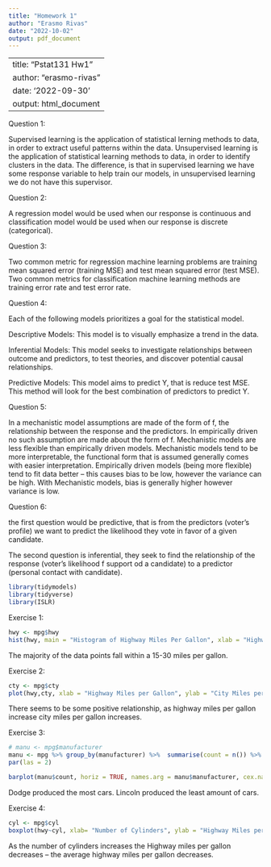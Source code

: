 ```yaml
---
title: "Homework 1"
author: "Erasmo Rivas"
date: "2022-10-02"
output: pdf_document
---
```


---
title: "Pstat131 Hw1"
author: "erasmo-rivas"
date: '2022-09-30'
output: html_document
---

Question 1:

Supervised learning is the application of statistical lerning methods to data, in order to extract useful patterns within the data. Unsupervised learning is the application of statistical learning methods to data, in order to identify clusters in the data. The difference, is that in supervised learning we have some response variable to help train our models, in unsupervised learning we do not have this supervisor.

Question 2:

A regression model would be used when our response is continuous and classification model would be used when our response is discrete (categorical). 

Question 3:

Two common metric for regression machine learning problems are training mean squared error (training MSE) and test mean squared error (test MSE). Two common metrics for classification machine learning methods are training error rate and test error rate.

Question 4:


Each of the following models prioritizes a goal for the statistical model.

Descriptive Models:
This model is to visually emphasize a trend in the data.

Inferential Models:
This model seeks to investigate relationships between outcome and predictors, to test theories, and discover potential causal relationships.

Predictive Models:
This model aims to predict Y, that is reduce test MSE. This method will look for the best combination of predictors to predict Y.

Question 5:


In a mechanistic model assumptions are made of the form of f, the relationship between the response and the predictors. In empirically driven no such assumption are made about the form of f. Mechanistic models are less flexible than empirically driven models. Mechanistic models tend to be more interpretable, the functional form that is assumed generally comes with easier interpretation. Empirically driven models (being more flexible) tend to fit data better -- this causes bias to be low, however the variance can be high. With Mechanistic models, bias is generally higher however variance is low. 

Question 6:


the first question would be predictive, that is from the predictors (voter's profile) we want to predict the likelihood they vote in favor of a given candidate. 

The second question is inferential, they seek to find the relationship of the response (voter's likelihood f support od a candidate) to a predictor (personal contact with candidate).




```r
library(tidymodels)
library(tidyverse)
library(ISLR)
```

Exercise 1:


```r
hwy <- mpg$hwy 
hist(hwy, main = "Histogram of Highway Miles Per Gallon", xlab = "Highway Miles Per Gallon")
```

The majority of the data points fall within a 15-30 miles per gallon. 

Exercise 2:


```r
cty <- mpg$cty
plot(hwy,cty, xlab = "Highway Miles per Gallon", ylab = "City Miles per Gallon")

```

There seems to be some positive relationship, as highway miles per gallon increase city miles per gallon increases. 


Exercise 3:


```r
# manu <- mpg$manufacturer
manu <- mpg %>% group_by(manufacturer) %>%  summarise(count = n()) %>% arrange(count)
par(las = 2)

barplot(manu$count, horiz = TRUE, names.arg = manu$manufacturer, cex.names = 0.65)
```

Dodge produced the most cars. Lincoln produced the least amount of cars. 

Exercise 4:


```r
cyl <- mpg$cyl 
boxplot(hwy~cyl, xlab= "Number of Cylinders", ylab = "Highway Miles per Gallon")

```

As the number of cylinders increases the Highway miles per gallon decreases -- the average highway miles per gallon decreases. 

